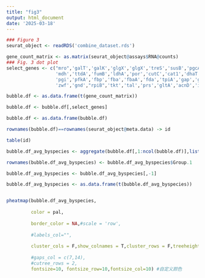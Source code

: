 ---
title: "fig3"
output: html_document
date: '2025-03-18'
---

```{r setup, include=FALSE}
### Figure 3
seurat_object <- readRDS('combine_dataset.rds')

gene_count_matrix <- as.matrix(seurat_object@assays$RNA@counts)
### Fig. 3 dot plot
select_genes <- c("mro",'galT','galK','glgX','glgX','treS','susB','pgcA','glkA','pckA','pyk',
                  'mdh','ttdA','fumB','ldhA','por','cutC','cat1','dhaT',
                  'pgi','pfkA','fbp','fba','fbaA','fda','tpiA','gap','gapA','pgk','gpmI','gpmA','eno',
                  'zwf','gnd',"rpiB",'tkt','tal','prs','gltA','acnD','icd','frdA')

bubble.df <- as.data.frame(t(gene_count_matrix))

bubble.df <- bubble.df[,select_genes]

bubble.df <- as.data.frame(bubble.df)

rownames(bubble.df)==rownames(seurat_object@meta.data) -> id

table(id)

bubble.df_avg_byspecies <- aggregate(bubble.df[,1:ncol(bubble.df)],list(seurat_object$species_info),mean)

rownames(bubble.df_avg_byspecies) <- bubble.df_avg_byspecies$Group.1

bubble.df_avg_byspecies <- bubble.df_avg_byspecies[,-1]

bubble.df_avg_byspecies <- as.data.frame(t(bubble.df_avg_byspecies))


pheatmap(bubble.df_avg_byspecies, 
         
         color = pal,
         
         border_color = NA,#scale = 'row',
         
         #labels_col="",
         
         cluster_cols = F,show_colnames = T,cluster_rows = F,treeheight_row = 0,
         
         #gaps_col = c(7,14),
         #cutree_rows = 2,
         fontsize=10, fontsize_row=10,fontsize_col=10) #自定义颜色

```


